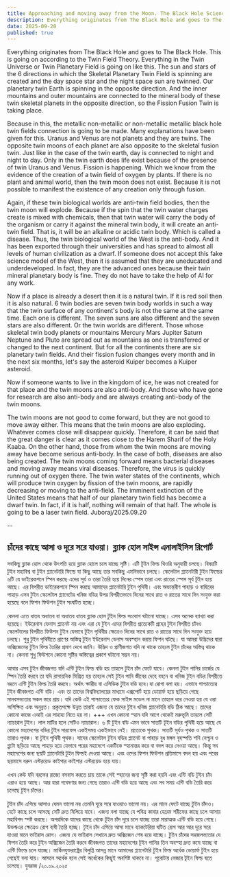 ```yaml
---
title: Approaching and moving away from the Moon. The Black Hole Science Analysis Report
description: Everything originates from The Black Hole and goes to The Black Hole. This is going on according to the Twin Field Theory.
date: 2025-09-20
published: true
---
```


Everything originates from The Black Hole and goes to The Black Hole. This is going on according to the Twin Field Theory. Everything in the Twin Universe or Twin Planetary Field is going on like this. The sun and stars of the 6 directions in which the Skeletal Planetary Twin Field is spinning are created and the day space star and the night space sun are twinned. Our planetary twin Earth is spinning in the opposite direction. And the inner mountains and outer mountains are connected to the mineral body of these twin skeletal planets in the opposite direction, so the Fission Fusion Twin is taking place.

Because in this, the metallic non-metallic or non-metallic metallic black hole twin fields connection is going to be made. Many explanations have been given for this. Uranus and Venus are not planets and they are twins. The opposite twin moons of each planet are also opposite to the skeletal fusion twin. Just like in the case of the twin earth, day is connected to night and night to day. Only in the twin earth does life exist because of the presence of twin Uranus and Venus. Fission is happening. Which we know from the evidence of the creation of a twin field of oxygen by plants. If there is no plant and animal world, then the twin moon does not exist. Because it is not possible to manifest the existence of any creation only through fusion.

Again, if these twin biological worlds are anti-twin field bodies, then the twin moon will explode. Because if the spin that the twin water charges create is mixed with chemicals, then that twin water will carry the body of the organism or carry it against the mineral twin body, it will create an anti-twin field. That is, it will be an alkaline or acidic twin body. Which is called a disease. Thus, the twin biological world of the West is the anti-body. And it has been exported through their universities and has spread to almost all levels of human civilization as a dwarf. If someone does not accept this fake science model of the West, then it is assumed that they are uneducated and underdeveloped. In fact, they are the advanced ones because their twin mineral planetary body is fine. They do not have to take the help of AI for any work.

Now if a place is already a desert then it is a natural twin. If it is red soil then it is also natural. 6 twin bodies are seven twin body worlds in such a way that the twin surface of any continent's body is not the same at the same time. Each one is different. The seven suns are also different and the seven stars are also different. Or the twin worlds are different. Those whose skeletal twin body planets or mountains Mercury Mars Jupiter Saturn Neptune and Pluto are spread out as mountains as one is transferred or changed to the next continent. But for all the continents there are six planetary twin fields. And their fission fusion changes every month and in the next six months, let's say the asteroid Kuiper becomes a Kuiper asteroid.

Now if someone wants to live in the kingdom of ice, he was not created for that place and the twin moons are also anti-body. And those who have gone for research are also anti-body and are always creating anti-body of the twin moons.

The twin moons are not good to come forward, but they are not good to move away either. This means that the twin moons are also exploding. Whatever comes close will disappear quickly. Therefore, it can be said that the great danger is clear as it comes close to the Harem Sharif of the Holy Kaaba. On the other hand, those from whom the twin moons are moving away have become serious anti-body. In the case of both, diseases are also being created. The twin moons coming forward means bacterial diseases and moving away means viral diseases. Therefore, the virus is quickly running out of oxygen there. The twin water states of the continents, which will produce twin oxygen by fission of the twin moons, are rapidly decreasing or moving to the anti-field. The imminent extinction of the United States means that half of our planetary twin field has become a dwarf twin. In fact, if it is half, nothing will remain of that half. The whole is going to be a laser twin field.
Juboraj/2025.09.20

--

## চাঁদের কাছে আসা ও দূরে সরে যাওয়া। ব্ল‍্যাক হোল সাইন্স এনালাইসিস রিপোর্ট

সবকিছু ব্ল‍্যাক হোল থেকে উৎপত্তি হয়ে ব্ল‍্যাক হোলে চলে যাচ্ছে সৃষ্টি। এটি টূইন ফিল্ড থিওরি অনুযায়ী চলছে। বিষয়টি টুইন মহাবিশ্ব বা টুইন প্ল‍্যানেটারি ফিল্ডে যা কিছু আছে তার সবকিছু এমনিভাবে চলছে। স্কেলেটাল প্ল‍্যানেটারী টুইন ফিল্ডের ৬টি যে ডাইরেকশনে স্পিন করছে এদের সূর্য ও তারা তৈরি হয়ে দিনের স্পেস তারা এবং রাতের স্পেস সূর্য টূইন হয়ে আছে। এর বিপরীত ডাইরেকশনে স্পিন করছে আমাদের প্ল‍্যানেটারি টুইন পৃথিবী। এবং অভ‍্যন্তরীণ পাহাড় ও বাহিরের পাহাড় এসব টুইন স্কেলেটাল প্ল‍্যানেটের খনিজ বডির উপর বিপরীতভাবে দিনের সাথে রাত ও রাতের সাথে দিন সংযুক্ত করা হয়েছে বলে ফিশন ফিউশন টুইন সংঘটিত হচ্ছে।

কেননা এতে ধাতব অধাতব বা অধাতব ধাতব ব্ল‍্যাক হোল টুইন ফিল্ড সংযোগ ঘটানো যাচ্ছে। এসব অনেক ব‍্যাখ‍্যা করা হয়েছে।  ইউরেনাস ভেনাস প্ল‍্যানেট নয় এবং এরা যে টুইন এদের বিপরীত প্রত‍্যেকটি গ্রহের টুইন বিপরীত চাঁদও স্কেলেটালের বিপরীত ফিউশন টুইন যেভাবে টূইন পৃথিবীর ক্ষেত্রেও দিনের সাথে রাত ও রাতের সাথে দিন সংযুক্ত হয়ে চলছে। শুধু টুইন পৃথিবীতে প্রাণের অস্তিত্ব টুইন ইউরেনাস ভেনাস অবস্হান করায় ফিশন ঘটছে। যা আমরা উদ্ভিদের দ্বারা অক্সিজেনের টুইন ফিল্ড তৈরির প্রমাণ দেখে জানি। উদ্ভিদ ও প্রাণীজগত যদি না থাকে তাহলে টুইন চাঁদের অস্তিত্ব থাকে না। কেননা শুধু ফিউশনে কোনো সৃষ্টির অস্তিত্বের  প্রকাশ ঘটানো সম্ভব নয়। 

আবার এসব টুইন জীবজগত যদি এন্টি টুইন ফিল্ড বডি হয় তাহলে টুইন চাঁদ ফেটে যাবে। কেননা টুইন পানির চার্জের যে স্পিন তৈরি করবে তা যদি রাসায়নিক মিশ্রিত হয় তাহলে সেই টুইন পানি জীবের দেহে বহনে বা খনিজ টুইন বডির বিপরীতে বহনে এন্টি টুইন ফিল্ড তৈরি করবে। অর্থাৎ ক্ষারীয় বা এসিডিক টুইন বডি হবে।যা রোগা বলা হয়। এভাবে পাশ্চাত্যের টুইন জীবজগত এন্টি বডি। এবং তা তাদের বিশ্ববিদ‍্যালয়ের মাধ‍্যমে এক্সপোর্ট হয়ে ডোয়ার্ফ হয়ে ছড়িয়ে গেছে মানবসভ‍্যতার সকল স্তরে প্রায়। যদি কেউ এই পাশ্চাত্যের ফেক সাইন্স মডেল না মানে তাহলে ধরে নেওয়া হয় যে ওরা অশিক্ষিত এবং অনুন্নত। প্রকৃতপক্ষে উন্নত তারাই এজন‍্য যে তাদের টুইন খনিজ প্ল‍্যানেটারি বডি  ঠিক আছে। তাদের কোনো কাজে এআই এর সাহায‍্য নিতে হয় না। 
+++
এখন কোনো স্হান যদি আগে থেকেই মরুভূমি তাহলে সেটি ন‍্যাচারাল টুইন। লাল মাটির হলে সেটিও ন‍্যাচারাল। ৬ টি টুইন বডি এমন ভাবে সাতটি টূইন বডির পৃথিবী হয়ে আছে যে কোনো মহাদেশের বডির টুইন সারফেস একইসময় একইভাবে নেই। প্রত‍্যেকে পৃথক। সাতটি সূর্যও পৃথক ও সাতটি   তারাও পৃথক। বা টুইন পৃথিবী পৃথক। যাদের  স্কেলেটাল টুইন বডির প্ল‍্যানেট বা পাহাড় বুধ মঙ্গল বৃহস্পতি শনি নেপ্চুন ও প্লুটো ছড়িয়ে আছে পাহাড় হয়ে যেভাবে পরের মহাদেশে একটিকে স্হানান্তর করে বা বদল করে দেওয়া আছে। কিন্তু সব মহাদেশের জন‍্য ছয়টি প্ল‍্যানেটারি টুইন ফিল্ডই দেওয়া আছে। এবং ওদের ফিশন ফিউশন প্রতিমাসে বদল হয় এবং পরের ছয়মাসে ধরুন এস্টরয়েড কাইপার কাইপার এস্টরয়েড হয়ে যায়। 

এখন কেউ যদি বরফের রাজ‍্যে বসবাস করতে চায় তাকে সেই স্হানের জন‍্য সৃষ্টি করা হয়নি এবং এন্টি বডি টুইন চাঁদ এরাও হয়ে আছে। আর যারা গবেষণার জন‍্য গেছে তারাও এন্টি বডি হয়ে আছে এবং সব সময় এন্টি বডি তৈরি করে চলেছে টুইন চাঁদের।

টুইন চাঁদ এগিয়ে আসাও যেমন ভালো নয় তেমনি দূরে সরে যাওয়াও ভালো নয়। এর মানে ফেটে যাচ্ছে টুইন চাঁদও। যেটে কাছে চলে আসছে সেটি দ্রুত মিলিয়ে যাবে। এজন‍্য বলা যাচ্ছে যে পবিত্র কাবার হেরেম শরীফের কাছে চলে আসায় মহাবিপদ স্পষ্ট করছে। অপরদিকে যাদের কাছে থেকে টূইন চাঁদ দূরে চলে যাচ্ছে তারা মারাত্মক এন্টি বডি হয়ে গেছে। উভঋএর ক্ষেত্রেও রোগ ব‍্যধী তৈরি হচ্ছে। টুইন চাঁদ এগিয়ে আসা মানে ব‍্যাকটেরিয়া ঘটিত রোগ আর আর দূরে সরে যাওয়া মানে ভাইরাস রোগ। এজন‍্য যে ভাইরাস সেখানে দ্রুত অক্সিজেন শেষ হয়ে যাচ্ছে। টুইন চাঁদের সহজলভ‍‍্যতার যে ফিশন তৈরি করে টুইন অক্সিজেন তৈরি করবে জীবজগত তাদের মহাদেশের টূইন পানির তিন অবস্হা দ্রুত কমে যাচ্ছে বা এন্টি ফিল্ডে চলে যাচ্ছে। মার্কিনযুক্তরাষ্ট্রের বিলুপ্তি আসন্ন মানে আমাদের প্ল‍্যানেটারি টুইন ফিল্ড অর্ধেক ডোয়ার্ফ টুইন হয়ে গেছেই বলা যায়। আসলে অর্ধেক হলে সেই অর্ধেকের কিছূই অবশিষ্ট থাকবে না। পূরোটায় লেজার টূইন ফিল্ড হতে চলেছে। 
যুবরাজ /২০.০৯.২০২৫
